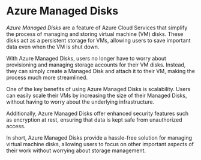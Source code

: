 

# **Azure Managed Disks**

*Azure Managed Disks* are a feature of Azure Cloud Services that simplify the process of managing and storing virtual machine (VM) disks. These disks act as a persistent storage for VMs, allowing users to save important data even when the VM is shut down.

With Azure Managed Disks, users no longer have to worry about provisioning and managing storage accounts for their VM disks. Instead, they can simply create a Managed Disk and attach it to their VM, making the process much more streamlined.

One of the key benefits of using Azure Managed Disks is scalability. Users can easily scale their VMs by increasing the size of their Managed Disks, without having to worry about the underlying infrastructure.

Additionally, Azure Managed Disks offer enhanced security features such as encryption at rest, ensuring that data is kept safe from unauthorized access.

In short, Azure Managed Disks provide a hassle-free solution for managing virtual machine disks, allowing users to focus on other important aspects of their work without worrying about storage management.